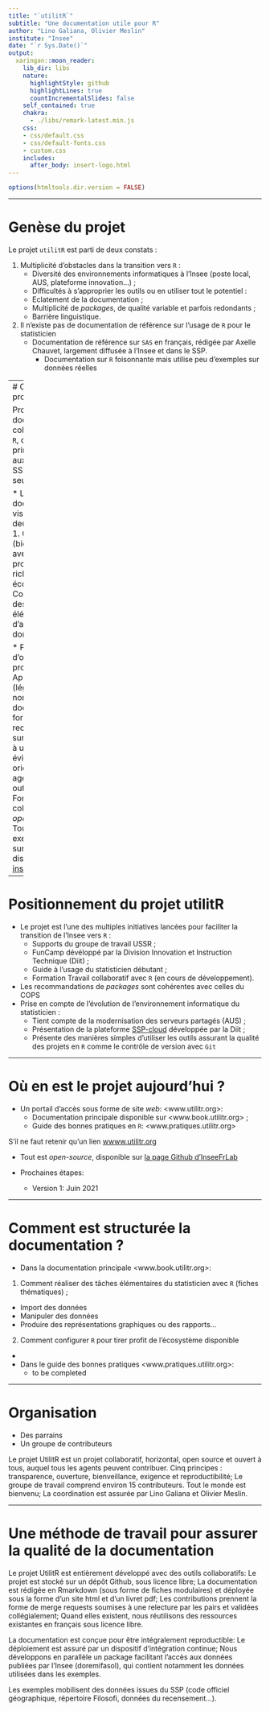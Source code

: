 ```yaml
---
title: "`utilitR`"
subtitle: "Une documentation utile pour R"
author: "Lino Galiana, Olivier Meslin"
institute: "Insee"
date: "`r Sys.Date()`"
output:
  xaringan::moon_reader:
    lib_dir: libs
    nature:
      highlightStyle: github
      highlightLines: true
      countIncrementalSlides: false
    self_contained: true
    chakra: 
      - ./libs/remark-latest.min.js
    css: 
    - css/default.css
    - css/default-fonts.css
    - custom.css
    includes:
      after_body: insert-logo.html    
---
```


```r
options(htmltools.dir.version = FALSE)
```


---

# Genèse du projet


Le projet `utilitR` est parti de deux constats : 

1. Multiplicité d’obstacles dans la transition vers `R` :
    + Diversité des environnements informatiques à l’Insee (poste local, AUS, plateforme innovation…) ;
    + Difficultés à s’approprier les outils ou en utiliser tout le potentiel :
    + Eclatement de la documentation ;
    + Multiplicité de *packages*, de qualité variable et parfois redondants ;
    + Barrière linguistique.
2. Il n'existe pas de documentation de référence sur l'usage de `R` pour le statisticien
    + Documentation de référence sur `SAS` en français, rédigée par
Axelle Chauvet, largement diffusée à l’Insee et dans le SSP.
        + Documentation sur `R` foisonnante mais utilise peu d'exemples sur données réelles

---
# Objectif du projet


Produire une documentation collaborative sur `R`, destinée principalement
aux agents du SSP (mais pas seulement).

* La documentation vise à répondre à deux questions:
    1. Comment (bien) travailler avec `R` pour profiter de la richesse de son 
écosystème ;
    2. Comment réaliser des tâches élémentaires d'analyse de données avec `R`.


* Points d’originalité du projet:
    + Approche (légèrement) normative : la documentation formule des
recommandations sur les packages à utiliser ou à éviter, de façon à orienter
les agents vers les outils adaptés;
    + Fonctionnement collaboratif et *open source*.
    + Tous les exemples sont sur données disponibles sur [insee.fr](www.insee.fr)

---


# Positionnement du projet utilitR

* Le projet est l’une des multiples initiatives lancées pour faciliter la
transition de l’Insee vers `R` : 
    + Supports du groupe de travail USSR ;
    + FunCamp dévéloppé par la Division Innovation et Instruction Technique (Diit) ;
    + Guide à l'usage du statisticien débutant ;
    + Formation Travail collaboratif avec `R` (en cours de développement).
* Les recommandations de *packages* sont cohérentes avec celles du COPS
* Prise en compte de l'évolution de l’environnement informatique du statisticien :
    + Tient compte de la modernisation des serveurs partagés (AUS) ;
    + Présentation de la plateforme [SSP-cloud](https://datalab.sspcloud.fr/accueil) développée par la Diit ;
    + Présente des manières simples d'utiliser les outils assurant la qualité des projets en `R` comme le contrôle de version avec `Git`


---

# Où en est le projet aujourd'hui ?

* Un portail d'accès sous forme de site *web*: <www.utilitr.org>:
    + Documentation principale disponible sur <www.book.utilitr.org> ;
    + Guide des bonnes pratiques en `R`: <www.pratiques.utilitr.org>

S'il ne faut retenir qu'un lien [wwww.utilitr.org](wwww.utilitr.org)

* Tout est *open-source*, disponible sur [la page Github d'InseeFrLab](https://github.com/InseeFrLab/utilitR)

* Prochaines étapes:
    + Version 1: Juin 2021

---

# Comment est structurée la documentation ?

* Dans la documentation principale <www.book.utilitr.org>:
1. Comment réaliser des tâches élémentaires du statisticien avec `R` (fiches thématiques) ;
  * Import des données
  * Manipuler des données
  * Produire des représentations graphiques ou des rapports...
2. Comment configurer `R` pour tirer profit de l'écosystème disponible
  * 

* Dans le guide des bonnes pratiques <www.pratiques.utilitr.org>:
  * to be completed
  


---

# Organisation

* Des parrains
* Un groupe de contributeurs

Le projet UtilitR est un projet collaboratif, horizontal, open source et ouvert à tous, auquel tous les agents peuvent contribuer. 
Cinq principes : transparence, ouverture, bienveillance, exigence et reproductibilité;
Le groupe de travail comprend environ 15 contributeurs. Tout le monde est bienvenu;
La coordination est assurée par Lino Galiana et Olivier Meslin.


---

# Une méthode de travail pour assurer la qualité de la documentation

Le projet UtilitR est entièrement développé avec des outils collaboratifs:
Le projet est stocké sur un dépôt Github, sous licence libre;
La documentation est rédigée en Rmarkdown (sous forme de fiches modulaires) et déployée sous la forme d’un site html et d’un livret pdf;
Les contributions prennent la forme de merge requests soumises à une relecture par les pairs et validées collégialement;
Quand elles existent, nous réutilisons des ressources existantes en français sous licence libre.

La documentation est conçue pour être intégralement reproductible:
Le déploiement est assuré par un dispositif d’intégration continue;
Nous développons en parallèle un package facilitant l’accès aux données publiées par l’Insee (doremifasol), qui contient notamment les données utilisées dans les exemples.

Les exemples mobilisent des données issues du SSP (code officiel géographique, répertoire Filosofi, données du recensement…).






